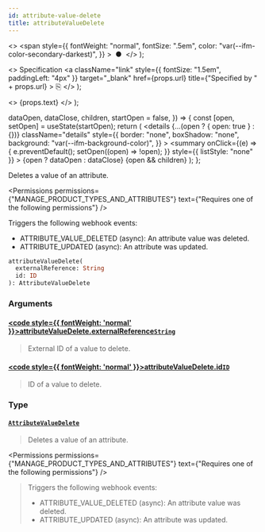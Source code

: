 ```yaml
---
id: attribute-value-delete
title: attributeValueDelete
---
```


  <>
    <span
      style={{
        fontWeight: "normal",
        fontSize: ".5em",
        color: "var(--ifm-color-secondary-darkest)",
      }}
    >
      &nbsp;●&nbsp;
    </span>
  </>
);

  <>
    Specification
    <a
      className="link"
      style={{ fontSize: "1.5em", paddingLeft: "4px" }}
      target="\_blank"
      href={props.url}
      title={"Specified by " + props.url}
    >
      ⎘
    </a>
  </>
);

  <>
    <span className={props.class}>{props.text}</span>
  </>
);


  dataOpen,
  dataClose,
  children,
  startOpen = false,
}) => {
  const [open, setOpen] = useState(startOpen);
  return (
    <details
      {...(open ? { open: true } : {})}
      className="details"
      style={{
        border: "none",
        boxShadow: "none",
        background: "var(--ifm-background-color)",
      }}
    >
      <summary
        onClick={(e) => {
          e.preventDefault();
          setOpen((open) => !open);
        }}
        style={{ listStyle: "none" }}
      >
        {open ? dataOpen : dataClose}
      </summary>
      {open && children}
    </details>
  );
};

Deletes a value of an attribute.

<Permissions
  permissions={"MANAGE_PRODUCT_TYPES_AND_ATTRIBUTES"}
  text={"Requires one of the following permissions"}
/>

Triggers the following webhook events:

- ATTRIBUTE_VALUE_DELETED (async): An attribute value was deleted.
- ATTRIBUTE_UPDATED (async): An attribute was updated.

```graphql
attributeValueDelete(
  externalReference: String
  id: ID
): AttributeValueDelete
```

### Arguments

#### [<code style={{ fontWeight: 'normal' }}>attributeValueDelete.<b>externalReference</b></code>](#)<Bullet />[`String`](../../../api-reference/miscellaneous/scalars/string) <Badge class="badge badge--secondary" text="scalar"/> <Badge class="badge badge--secondary" text="miscellaneous"/>

> External ID of a value to delete.
>
> <Badge
>   text="Added in Saleor 3.10"
>   class="badge badge--secondary margin-bottom--sm"
> />

#### [<code style={{ fontWeight: 'normal' }}>attributeValueDelete.<b>id</b></code>](#)<Bullet />[`ID`](../../../api-reference/miscellaneous/scalars/id) <Badge class="badge badge--secondary" text="scalar"/> <Badge class="badge badge--secondary" text="miscellaneous"/>

> ID of a value to delete.

### Type

#### [`AttributeValueDelete`](../../../api-reference/attributes/objects/attribute-value-delete) <Badge class="badge badge--secondary" text="object"/> <Badge class="badge badge--secondary" text="attributes"/>

> Deletes a value of an attribute.

<Permissions
  permissions={"MANAGE_PRODUCT_TYPES_AND_ATTRIBUTES"}
  text={"Requires one of the following permissions"}
/>

> Triggers the following webhook events:
>
> - ATTRIBUTE_VALUE_DELETED (async): An attribute value was deleted.
> - ATTRIBUTE_UPDATED (async): An attribute was updated.

